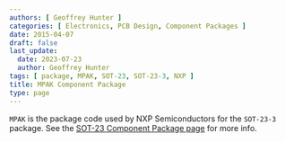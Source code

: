 ```yaml
---
authors: [ Geoffrey Hunter ]
categories: [ Electronics, PCB Design, Component Packages ]
date: 2015-04-07
draft: false
last_update:
  date: 2023-07-23
  author: Geoffrey Hunter
tags: [ package, MPAK, SOT-23, SOT-23-3, NXP ]
title: MPAK Component Package
type: page
---
```


`MPAK` is the package code used by NXP Semiconductors for the `SOT-23-3` package. See the [SOT-23 Component Package page](/pcb-design/component-packages/sot-23-component-package/) for more info.
